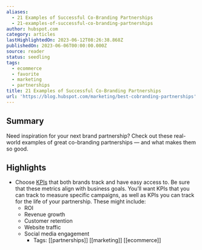 ```yaml
---
aliases:
  - 21 Examples of Successful Co-Branding Partnerships
  - 21-examples-of-successful-co-branding-partnerships
author: hubspot.com
category: articles
lastHighlightedOn: 2023-06-12T08:26:38.868Z
publishedOn: 2023-06-06T00:00:00.000Z
source: reader
status: seedling
tags:
  - ecommerce
  - favorite
  - marketing
  - partnerships
title: 21 Examples of Successful Co-Branding Partnerships
url: 'https://blog.hubspot.com/marketing/best-cobranding-partnerships'
---
```

## Summary

Need inspiration for your next brand partnership? Check out these real-world examples of great co-branding partnerships — and what makes them so good.

## Highlights

- Choose [KPIs](https://blog.hubspot.com/marketing/choosing-kpis?hubs_content=blog.hubspot.com/marketing/best-cobranding-partnerships&hubs_content-cta=KPIs) that both brands track and have easy access to. Be sure that these metrics align with business goals. You’ll want KPIs that you can track to measure specific campaigns, as well as KPIs you can track for the life of your partnership. These might include:
  - ROI
  - Revenue growth
  - Customer retention
  - Website traffic
  - Social media engagement
    - Tags: [[partnerships]] [[marketing]] [[ecommerce]]

